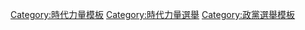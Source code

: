{{Navbox
|name=時代力量選舉
|title=[[時代力量|{{fontcolor|white|時代力量}}]]{{fontcolor|white|選舉}}
|titlestyle = background: #FFCC22; color: black;
|image=[[File:Golden yellow li in black background.png|75px|時代力量黨徽]]

 |groupstyle=background:#FFD700; color:#000000;
 |liststyle=background:#FFFFFF;
 |style=background:#FFFFFF;

|group1=[[時代力量黨主席|黨主席]]選舉
|list1= [[2015年時代力量黨主席選舉|2015年]]（第1屆）• [[2016年時代力量黨主席選舉|2016年]]（第2屆）• [[2019年時代力量黨主席選舉|2019年]]（第3屆）• [[2019年時代力量黨主席補選|2019年]]（第3屆補選）• [[2020年時代力量黨主席補選|2020年]]（第3屆補選）• [[2021年時代力量黨主席選舉|2021年]]（第4屆）}}
<noinclude>
[[Category:時代力量模板]]
[[Category:時代力量選舉]]
[[Category:政黨選舉模板]]
</noinclude>